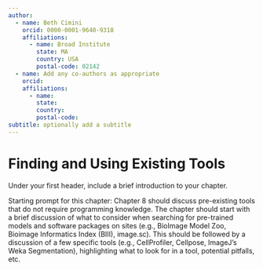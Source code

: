 ```yaml
---
author: 
  - name: Beth Cimini
    orcid: 0000-0001-9640-9318
    affiliations:
      - name: Broad Institute
        state: MA
        country: USA
        postal-code: 02142
  - name: Add any co-authors as appropriate
    orcid: 
    affiliations:
      - name: 
        state: 
        country: 
        postal-code: 
subtitle: optionally add a subtitle
---
```


# Finding and Using Existing Tools
<!--Your first header will be the chapter's upper-level table of contents title.-->
<!--If you'd like to have a subtitle, include it in the Quarto header above -->

Under your first header, include a brief introduction to your chapter.

Starting prompt for this chapter: Chapter 8 should discuss pre-existing tools that do not require programming knowledge. The chapter should start with a brief discussion of what to consider when searching for pre-trained models and software packages on sites (e.g., BioImage Model Zoo, Bioimage Informatics Index (BIII), image.sc). This should be followed by a discussion of a few specific tools (e.g., CellProfiler, Cellpose, ImageJ’s Weka Segmentation), highlighting what to look for in a tool, potential pitfalls, etc.
